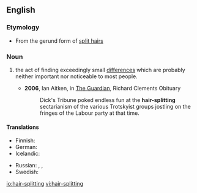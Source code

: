 ==English==
===Etymology===
* From the gerund form of [[split hairs]]
===Noun===
{{en-noun}}

# {{idiom}} the act of finding exceedingly small [[differences]] which are probably neither important nor noticeable to most people.
#*'''2006''', Ian Aitken, in [[w:The Guardian|The Guardian]], Richard Clements Obituary
#*:Dick's Tribune poked endless fun at the '''hair-splitting''' sectarianism of the various Trotskyist groups jostling on the fringes of the Labour party at that time.

====Translations====
{{trans-top|the act of finding exceedingly small differences which are neither important nor prominent}}
* Finnish: {{t-|fi|hiusten halkominen}} {{qualifier|idiomatic}}
* German: {{t+|de|Haarspalterei|f}}
* Icelandic: {{t-|is|hártogun|f}}
{{trans-mid}}
* Russian: {{t+|ru|скрупулёзный|tr=skrupul'óznyj}}, {{t|ru|дотошный|tr=dotóšnyj}}, {{t|ru|въедливый|tr=vjédlivyj}}
* Swedish: {{t|sv|hårklyveri}}
{{trans-bottom}}

[[io:hair-splitting]]
[[vi:hair-splitting]]